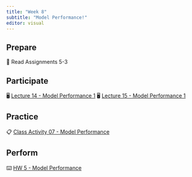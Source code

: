 ```yaml
---
title: "Week 8"
subtitle: "Model Performance!"
editor: visual
---
```


## Prepare

📖 Read Assignments 5-3

## Participate

🖥️ [Lecture 14 - Model Performance 1](/slides/lec-14.html)
🖥️ [Lecture 15 - Model Performance 1](/slides/lec-15.html)

## Practice

📋 [Class Activity 07 - Model Performance]()

## Perform

⌨️ [HW 5 - Model Performance]()

